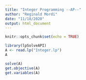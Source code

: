---
title: "Integer Programming --AP--"
author: "Reginald Mordi"
date: "11/18/2020"
output: html_document
---

```{r setup, include=FALSE}
knitr::opts_chunk$set(echo = TRUE)
```

```{r}
library(lpSolveAPI)
A <- read.lp("Integer.lp")
A
```
```{r}
solve(A)
get.objective(A)
get.variables(A)
```